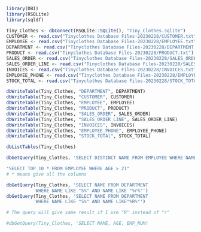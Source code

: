 ```r
library(DBI)
library(RSQLite)
library(sqldf)
```

```r
Tiny_Clothes <- dbConnect(RSQLite::SQLite(), "Tiny_Clothes.sqlite")
CUSTOMER <- read.csv("Tinyclothes Database Files-20230228/CUSTOMER.txt")
EMPLOYEE <- read.csv("Tinyclothes Database Files-20230228/EMPLOYEE.txt")
DEPARTMENT <- read.csv("Tinyclothes Database Files-20230228/DEPARTMENT.txt")
PRODUCT <- read.csv("Tinyclothes Database Files-20230228/PRODUCT.txt")
SALES_ORDER <- read.csv("Tinyclothes Database Files-20230228/SALES_ORDER.txt")
SALES_ORDER_LINE <- read.csv("Tinyclothes Database Files-20230228/SALES_ORDER_LINE.txt")
INVOICES <- read.csv("Tinyclothes Database Files-20230228/INVOICES.txt")
EMPLOYEE_PHONE <- read.csv("Tinyclothes Database Files-20230228/EMPLOYEE_PHONE.txt")
STOCK_TOTAL <- read.csv("Tinyclothes Database Files-20230228/STOCK_TOTAL.txt")
```

```r
dbWriteTable(Tiny_Clothes, "DEPARTMENT", DEPARTMENT)
dbWriteTable(Tiny_Clothes, "CUSTOMER", CUSTOMER)
dbWriteTable(Tiny_Clothes, "EMPLOYEE", EMPLOYEE)
dbWriteTable(Tiny_Clothes, "PRODUCT", PRODUCT)
dbWriteTable(Tiny_Clothes, "SALES_ORDER", SALES_ORDER)
dbWriteTable(Tiny_Clothes, "SALES_ORDER_LINE", SALES_ORDER_LINE)
dbWriteTable(Tiny_Clothes, "INVOICES", INVOICES)
dbWriteTable(Tiny_Clothes, "EMPLOYEE_PHONE", EMPLOYEE_PHONE)
dbWriteTable(Tiny_Clothes, "STOCK_TOTAl", STOCK_TOTAL)

dbListTables(Tiny_Clothes)
```
```r
dbGetQuery(Tiny_Clothes, 'SELECT DISTINCT NAME FROM EMPLOYEE WHERE NAME is "SMITH"')
```
```r
"SELECT TOP 10 * FROM EMPLOYEE WHERE AGE > 21" 
# * means give all the columns
```
```r
dbGetQuery(Tiny_Clothes, 'SELECT NAME FROM DEPARTMENT
           WHERE NAME LIKE "S%" AND NAME LIKE "%r%"')
dbGetQuery(Tiny_Clothes, 'SELECT NAME FROM DEPARTMENT
           WHERE NAME LIKE "S%" AND NAME LIKE"%R%"')

# The query will give same result if I use "R" instead of "r"
```
```r
#dbGetQuery(Tiny_Clothes, 'SELECT NAME, AGE, EMP_NUM)
```

